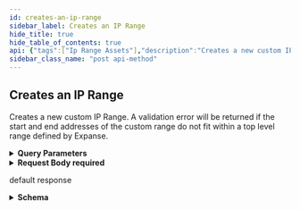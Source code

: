 ```yaml
---
id: creates-an-ip-range
sidebar_label: Creates an IP Range
hide_title: true
hide_table_of_contents: true
api: {"tags":["Ip Range Assets"],"description":"Creates a new custom IP Range. A validation error will be returned if the start and end addresses of the custom range do not fit within a top level range defined by Expanse.","operationId":"createIpRangeAsset","parameters":[{"name":"include","in":"query","description":"Comma-separated string; Include the provided fields as part of the serialized result.<br/>Values:<br/>`annotations`, `relatedRegistrationInformation`, `locationInformation`, `limitedLocationInformation`","required":false,"schema":{"uniqueItems":true,"type":"array","items":{"type":"string"}}}],"requestBody":{"content":{"application/json":{"schema":{"required":["endAddress","startAddress"],"type":"object","properties":{"parentId":{"type":"string","format":"uuid"},"startAddress":{"type":"string"},"endAddress":{"type":"string"},"annotations":{"type":"object","properties":{"tags":{"maxItems":100,"minItems":0,"uniqueItems":true,"type":"array","items":{"type":"string"}},"additionalNotes":{"maxLength":1024,"minLength":0,"type":"string"},"note":{"maxLength":1024,"minLength":0,"type":"string"},"pointOfContactIds":{"maxItems":100,"minItems":0,"uniqueItems":true,"type":"array","items":{"type":"string","format":"uuid"}}}}}}}},"required":true},"responses":{"200":{"description":"default response","content":{"application/json":{"schema":{"type":"object","properties":{"id":{"type":"string","format":"uuid"},"created":{"type":"string","format":"date"},"modified":{"type":"string","format":"date"},"ipVersion":{"type":"string"},"startAddress":{"type":"string"},"endAddress":{"type":"string"},"businessUnits":{"type":"array","items":{"type":"object","properties":{"id":{"type":"string","format":"uuid"},"name":{"type":"string"},"tenantId":{"type":"string","format":"uuid"}}}},"rangeSize":{"type":"integer","format":"int64"},"responsiveIpCount":{"type":"integer","format":"int64"},"rangeIntroduced":{"type":"string","format":"date"},"rangeType":{"type":"string"},"annotations":{"required":["additionalNotes","note","pointsOfContact","tags"],"type":"object","properties":{"tags":{"maxItems":100,"minItems":0,"type":"array","items":{"type":"object","properties":{"id":{"type":"string","format":"uuid"},"name":{"type":"string"},"created":{"type":"string","format":"date-time"},"modified":{"type":"string","format":"date-time"}}}},"additionalNotes":{"maxLength":1024,"minLength":0,"type":"string"},"note":{"maxLength":1024,"minLength":0,"type":"string"},"pointsOfContact":{"maxItems":100,"minItems":0,"type":"array","items":{"type":"object","properties":{"id":{"type":"string","format":"uuid"},"email":{"maxLength":254,"minLength":0,"type":"string"},"firstName":{"type":"string"},"lastName":{"type":"string"},"phone":{"type":"string"},"role":{"type":"string"}}}}}},"severityCounts":{"type":"array","items":{"type":"object","properties":{"type":{"type":"string"},"count":{"type":"integer","format":"int32"}}}},"attributionReasons":{"type":"array","items":{"type":"object","properties":{"reason":{"type":"string"}}}},"relatedRegistrationInformation":{"type":"array","items":{"type":"object","properties":{"id":{"type":"string","format":"uuid"},"handle":{"type":"string"},"startAddress":{"type":"string"},"endAddress":{"type":"string"},"ipVersion":{"type":"string"},"countryCode":{"type":"object","properties":{"code":{"type":"string"}}},"name":{"type":"string"},"parentHandle":{"type":"string"},"whoisServer":{"type":"string"},"updatedDate":{"type":"string","format":"date"},"remarks":{"type":"string"},"registryEntities":{"uniqueItems":true,"type":"array","items":{"type":"object","properties":{"id":{"type":"string","format":"uuid"},"handle":{"type":"string"},"address":{"type":"string"},"email":{"type":"string"},"events":{"uniqueItems":true,"type":"array","items":{"type":"object","properties":{"action":{"type":"string"},"date":{"type":"string","format":"date-time"},"links":{"uniqueItems":true,"type":"array","items":{"type":"string"}}}}},"firstRegistered":{"type":"string","format":"date"},"formattedName":{"type":"string"},"lastChanged":{"type":"string","format":"date-time"},"org":{"type":"string"},"phone":{"type":"string"},"relatedEntityHandles":{"uniqueItems":true,"type":"array","items":{"type":"string"}},"roles":{"uniqueItems":true,"type":"array","items":{"type":"string"}},"remarks":{"type":"string"},"statuses":{"type":"string"},"kind":{"type":"string"}}}}}}},"locationInformation":{"type":"array","items":{"type":"object","properties":{"ip":{"type":"string"},"geolocation":{"required":["countryCode","latitude","longitude"],"type":"object","properties":{"countryCode":{"type":"string"},"latitude":{"type":"number","format":"double"},"longitude":{"type":"number","format":"double"},"city":{"type":"string"},"timeZone":{"type":"string"},"regionCode":{"type":"string"}}}}}},"parentId":{"type":"string","format":"uuid"},"customChildRanges":{"type":"array","items":{"$ref":"#/components/schemas/ExternalIpRangeAsset"}}}}}}}},"method":"post","path":"/api/v2/assets/ip-range","servers":[{"url":"https://expander.expanse.co"}],"security":[{"Bearer":[]}],"securitySchemes":{"ClientCredentials":{"type":"oauth2","description":"For more information on how to retrieve client credentials, visit the Xpanse [TechDocs](https://docs.paloaltonetworks.com/cortex/cortex-xpanse/cortex-xpanse-user-guide/apis-and-integrations-main/expander-apis-and-integrations/expander-apis.html#expander-apis). This is the preferred method for retrieving a JWT for Xpanse APIs. There will be significant customer communications and a lengthy migration period before refresh token support is removed in favor of the client credentials flow.\n\nExchange a `client_id` and `client_secret` for an `access_token` (JWT) that can be passed to all Xpanse APIs. See [Get Access Token from Client Credentials](#operation/getAccessToken) for more info.","flows":{"clientCredentials":{"tokenUrl":"/api/oauth2/RequestToken","scopes":{"scope-xpanse":"access Xpanse APIs"}}}},"RefreshToken-Deprecated":{"type":"apiKey","description":"Xpanse APIs continue to support this JWT retrieval method alongside the preferred client credentials flow. There will be significant customer communications and a lengthy migration period before refresh token support is removed in favor of the client credentials flow.\n\nProvide a valid Xpanse-provided refresh token to access `/api/v1/idToken/`. This route will generate a JWT token that can be used with the other api endpoints.\n\nExample: `Authorization: Bearer <refreshToken>`","name":"Authorization","in":"header"},"Bearer":{"type":"http","description":"To access Xpanse APIs, a valid access token (JWT) must be included in every request\nin the `Authorization` header, which is retrieved by going through the client credentials flow (preferred method of JWT retrieval).\n\nThe value for this header should be `Bearer <access_token>`, where the token is the base64-encoded JSON Web Token returned as the `access_token` field in the client credentials flow.","name":"Authorization","in":"header","scheme":"bearer","bearerFormat":"JWT"}},"jsonRequestBodyExample":{"parentId":"3fa85f64-5717-4562-b3fc-2c963f66afa6","startAddress":"string","endAddress":"string","annotations":{"tags":["string"],"additionalNotes":"string","note":"string","pointOfContactIds":["3fa85f64-5717-4562-b3fc-2c963f66afa6"]}},"info":{"title":"Assets","description":"An API for interacting with Network Asset data.","termsOfService":"https://www.paloaltonetworks.com/content/dam/pan/en_US/assets/pdf/legal/palo-alto-networks-end-user-license-agreement-eula.pdf","contact":{"name":"API Support","url":"https://docs.paloaltonetworks.com/cortex/cortex-xpanse/cortex-xpanse-user-guide/apis-and-integrations-main/expander-apis-and-integrations/expander-apis.html#expander-apis","email":"expanse-support@paloaltonetworks.com"},"version":"3.0.0"},"postman":{"name":"Creates an IP Range","description":{"content":"Creates a new custom IP Range. A validation error will be returned if the start and end addresses of the custom range do not fit within a top level range defined by Expanse.","type":"text/plain"},"url":{"path":["api","v2","assets","ip-range"],"host":["{{baseUrl}}"],"query":[{"disabled":false,"description":{"content":"Comma-separated string; Include the provided fields as part of the serialized result.<br/>Values:<br/>`annotations`, `relatedRegistrationInformation`, `locationInformation`, `limitedLocationInformation`","type":"text/plain"},"key":"include","value":""}],"variable":[]},"header":[{"key":"Content-Type","value":"application/json"},{"key":"Accept","value":"application/json"}],"method":"POST","body":{"mode":"raw","raw":"\"\"","options":{"raw":{"language":"json"}}}}}
sidebar_class_name: "post api-method"
---
```



## Creates an IP Range



Creates a new custom IP Range. A validation error will be returned if the start and end addresses of the custom range do not fit within a top level range defined by Expanse.

<details style={{"marginBottom":"1rem"}}><summary style={{}}><strong>Query Parameters</strong></summary><div><ul><ParamsItem className={"paramsItem"} param={{"name":"include","in":"query","description":"Comma-separated string; Include the provided fields as part of the serialized result.<br/>Values:<br/>`annotations`, `relatedRegistrationInformation`, `locationInformation`, `limitedLocationInformation`","required":false,"schema":{"uniqueItems":true,"type":"array","items":{"type":"string"}}}}></ParamsItem></ul></div></details><details style={{}}><summary style={{"textAlign":"left"}}><strong>Request Body</strong><strong style={{"fontSize":"var(--ifm-code-font-size)","color":"var(--openapi-required)"}}> required</strong></summary><div style={{"textAlign":"left","marginLeft":"1rem"}}></div><ul style={{"marginLeft":"1rem"}}><SchemaItem collapsible={false} name={"parentId"} required={false} schemaDescription={undefined} schemaName={"uuid"} qualifierMessage={undefined}></SchemaItem><SchemaItem collapsible={false} name={"startAddress"} required={true} schemaDescription={undefined} schemaName={"string"} qualifierMessage={undefined}></SchemaItem><SchemaItem collapsible={false} name={"endAddress"} required={true} schemaDescription={undefined} schemaName={"string"} qualifierMessage={undefined}></SchemaItem><SchemaItem collapsible={true} className={"schemaItem"}><details style={{}}><summary style={{}}><strong>annotations</strong><span style={{"opacity":"0.6"}}> object</span></summary><div style={{"marginLeft":"1rem"}}><ul><SchemaItem collapsible={false} name={"tags"} required={false} schemaDescription={undefined} schemaName={"string[]"} qualifierMessage={undefined}></SchemaItem><SchemaItem collapsible={false} name={"additionalNotes"} required={false} schemaDescription={undefined} schemaName={"string"} qualifierMessage={"**Possible values:** length ≤ 1024"}></SchemaItem><SchemaItem collapsible={false} name={"note"} required={false} schemaDescription={undefined} schemaName={"string"} qualifierMessage={"**Possible values:** length ≤ 1024"}></SchemaItem><SchemaItem collapsible={false} name={"pointOfContactIds"} required={false} schemaDescription={undefined} schemaName={"uuid[]"} qualifierMessage={undefined}></SchemaItem></ul></div></details></SchemaItem></ul></details><div><ApiTabs><TabItem label={"200"} value={"200"}><div>

default response

</div><div><details style={{}}><summary style={{"textAlign":"left"}}><strong>Schema</strong></summary><div style={{"textAlign":"left","marginLeft":"1rem"}}></div><ul style={{"marginLeft":"1rem"}}><SchemaItem collapsible={false} name={"id"} required={false} schemaDescription={undefined} schemaName={"uuid"} qualifierMessage={undefined}></SchemaItem><SchemaItem collapsible={false} name={"created"} required={false} schemaDescription={undefined} schemaName={"date"} qualifierMessage={undefined}></SchemaItem><SchemaItem collapsible={false} name={"modified"} required={false} schemaDescription={undefined} schemaName={"date"} qualifierMessage={undefined}></SchemaItem><SchemaItem collapsible={false} name={"ipVersion"} required={false} schemaDescription={undefined} schemaName={"string"} qualifierMessage={undefined}></SchemaItem><SchemaItem collapsible={false} name={"startAddress"} required={false} schemaDescription={undefined} schemaName={"string"} qualifierMessage={undefined}></SchemaItem><SchemaItem collapsible={false} name={"endAddress"} required={false} schemaDescription={undefined} schemaName={"string"} qualifierMessage={undefined}></SchemaItem><SchemaItem collapsible={true} className={"schemaItem"}><details style={{}}><summary style={{}}><strong>businessUnits</strong><span style={{"opacity":"0.6"}}> object[]</span></summary><div style={{"marginLeft":"1rem"}}><ul><SchemaItem collapsible={false} name={"id"} required={false} schemaDescription={undefined} schemaName={"uuid"} qualifierMessage={undefined}></SchemaItem><SchemaItem collapsible={false} name={"name"} required={false} schemaDescription={undefined} schemaName={"string"} qualifierMessage={undefined}></SchemaItem><SchemaItem collapsible={false} name={"tenantId"} required={false} schemaDescription={undefined} schemaName={"uuid"} qualifierMessage={undefined}></SchemaItem></ul></div></details></SchemaItem><SchemaItem collapsible={false} name={"rangeSize"} required={false} schemaDescription={undefined} schemaName={"int64"} qualifierMessage={undefined}></SchemaItem><SchemaItem collapsible={false} name={"responsiveIpCount"} required={false} schemaDescription={undefined} schemaName={"int64"} qualifierMessage={undefined}></SchemaItem><SchemaItem collapsible={false} name={"rangeIntroduced"} required={false} schemaDescription={undefined} schemaName={"date"} qualifierMessage={undefined}></SchemaItem><SchemaItem collapsible={false} name={"rangeType"} required={false} schemaDescription={undefined} schemaName={"string"} qualifierMessage={undefined}></SchemaItem><SchemaItem collapsible={true} className={"schemaItem"}><details style={{}}><summary style={{}}><strong>annotations</strong><span style={{"opacity":"0.6"}}> object</span></summary><div style={{"marginLeft":"1rem"}}><ul><SchemaItem collapsible={true} className={"schemaItem"}><details style={{}}><summary style={{}}><strong>tags</strong><span style={{"opacity":"0.6"}}> object[]</span><strong style={{"fontSize":"var(--ifm-code-font-size)","color":"var(--openapi-required)"}}> required</strong></summary><div style={{"marginLeft":"1rem"}}><ul><SchemaItem collapsible={false} name={"id"} required={false} schemaDescription={undefined} schemaName={"uuid"} qualifierMessage={undefined}></SchemaItem><SchemaItem collapsible={false} name={"name"} required={false} schemaDescription={undefined} schemaName={"string"} qualifierMessage={undefined}></SchemaItem><SchemaItem collapsible={false} name={"created"} required={false} schemaDescription={undefined} schemaName={"date-time"} qualifierMessage={undefined}></SchemaItem><SchemaItem collapsible={false} name={"modified"} required={false} schemaDescription={undefined} schemaName={"date-time"} qualifierMessage={undefined}></SchemaItem></ul></div></details></SchemaItem><SchemaItem collapsible={false} name={"additionalNotes"} required={true} schemaDescription={undefined} schemaName={"string"} qualifierMessage={"**Possible values:** length ≤ 1024"}></SchemaItem><SchemaItem collapsible={false} name={"note"} required={true} schemaDescription={undefined} schemaName={"string"} qualifierMessage={"**Possible values:** length ≤ 1024"}></SchemaItem><SchemaItem collapsible={true} className={"schemaItem"}><details style={{}}><summary style={{}}><strong>pointsOfContact</strong><span style={{"opacity":"0.6"}}> object[]</span><strong style={{"fontSize":"var(--ifm-code-font-size)","color":"var(--openapi-required)"}}> required</strong></summary><div style={{"marginLeft":"1rem"}}><ul><SchemaItem collapsible={false} name={"id"} required={false} schemaDescription={undefined} schemaName={"uuid"} qualifierMessage={undefined}></SchemaItem><SchemaItem collapsible={false} name={"email"} required={false} schemaDescription={undefined} schemaName={"string"} qualifierMessage={"**Possible values:** length ≤ 254"}></SchemaItem><SchemaItem collapsible={false} name={"firstName"} required={false} schemaDescription={undefined} schemaName={"string"} qualifierMessage={undefined}></SchemaItem><SchemaItem collapsible={false} name={"lastName"} required={false} schemaDescription={undefined} schemaName={"string"} qualifierMessage={undefined}></SchemaItem><SchemaItem collapsible={false} name={"phone"} required={false} schemaDescription={undefined} schemaName={"string"} qualifierMessage={undefined}></SchemaItem><SchemaItem collapsible={false} name={"role"} required={false} schemaDescription={undefined} schemaName={"string"} qualifierMessage={undefined}></SchemaItem></ul></div></details></SchemaItem></ul></div></details></SchemaItem><SchemaItem collapsible={true} className={"schemaItem"}><details style={{}}><summary style={{}}><strong>severityCounts</strong><span style={{"opacity":"0.6"}}> object[]</span></summary><div style={{"marginLeft":"1rem"}}><ul><SchemaItem collapsible={false} name={"type"} required={false} schemaDescription={undefined} schemaName={"string"} qualifierMessage={undefined}></SchemaItem><SchemaItem collapsible={false} name={"count"} required={false} schemaDescription={undefined} schemaName={"int32"} qualifierMessage={undefined}></SchemaItem></ul></div></details></SchemaItem><SchemaItem collapsible={true} className={"schemaItem"}><details style={{}}><summary style={{}}><strong>attributionReasons</strong><span style={{"opacity":"0.6"}}> object[]</span></summary><div style={{"marginLeft":"1rem"}}><ul><SchemaItem collapsible={false} name={"reason"} required={false} schemaDescription={undefined} schemaName={"string"} qualifierMessage={undefined}></SchemaItem></ul></div></details></SchemaItem><SchemaItem collapsible={true} className={"schemaItem"}><details style={{}}><summary style={{}}><strong>relatedRegistrationInformation</strong><span style={{"opacity":"0.6"}}> object[]</span></summary><div style={{"marginLeft":"1rem"}}><ul><SchemaItem collapsible={false} name={"id"} required={false} schemaDescription={undefined} schemaName={"uuid"} qualifierMessage={undefined}></SchemaItem><SchemaItem collapsible={false} name={"handle"} required={false} schemaDescription={undefined} schemaName={"string"} qualifierMessage={undefined}></SchemaItem><SchemaItem collapsible={false} name={"startAddress"} required={false} schemaDescription={undefined} schemaName={"string"} qualifierMessage={undefined}></SchemaItem><SchemaItem collapsible={false} name={"endAddress"} required={false} schemaDescription={undefined} schemaName={"string"} qualifierMessage={undefined}></SchemaItem><SchemaItem collapsible={false} name={"ipVersion"} required={false} schemaDescription={undefined} schemaName={"string"} qualifierMessage={undefined}></SchemaItem><SchemaItem collapsible={true} className={"schemaItem"}><details style={{}}><summary style={{}}><strong>countryCode</strong><span style={{"opacity":"0.6"}}> object</span></summary><div style={{"marginLeft":"1rem"}}><ul><SchemaItem collapsible={false} name={"code"} required={false} schemaDescription={undefined} schemaName={"string"} qualifierMessage={undefined}></SchemaItem></ul></div></details></SchemaItem><SchemaItem collapsible={false} name={"name"} required={false} schemaDescription={undefined} schemaName={"string"} qualifierMessage={undefined}></SchemaItem><SchemaItem collapsible={false} name={"parentHandle"} required={false} schemaDescription={undefined} schemaName={"string"} qualifierMessage={undefined}></SchemaItem><SchemaItem collapsible={false} name={"whoisServer"} required={false} schemaDescription={undefined} schemaName={"string"} qualifierMessage={undefined}></SchemaItem><SchemaItem collapsible={false} name={"updatedDate"} required={false} schemaDescription={undefined} schemaName={"date"} qualifierMessage={undefined}></SchemaItem><SchemaItem collapsible={false} name={"remarks"} required={false} schemaDescription={undefined} schemaName={"string"} qualifierMessage={undefined}></SchemaItem><SchemaItem collapsible={true} className={"schemaItem"}><details style={{}}><summary style={{}}><strong>registryEntities</strong><span style={{"opacity":"0.6"}}> object[]</span></summary><div style={{"marginLeft":"1rem"}}><ul><SchemaItem collapsible={false} name={"id"} required={false} schemaDescription={undefined} schemaName={"uuid"} qualifierMessage={undefined}></SchemaItem><SchemaItem collapsible={false} name={"handle"} required={false} schemaDescription={undefined} schemaName={"string"} qualifierMessage={undefined}></SchemaItem><SchemaItem collapsible={false} name={"address"} required={false} schemaDescription={undefined} schemaName={"string"} qualifierMessage={undefined}></SchemaItem><SchemaItem collapsible={false} name={"email"} required={false} schemaDescription={undefined} schemaName={"string"} qualifierMessage={undefined}></SchemaItem><SchemaItem collapsible={true} className={"schemaItem"}><details style={{}}><summary style={{}}><strong>events</strong><span style={{"opacity":"0.6"}}> object[]</span></summary><div style={{"marginLeft":"1rem"}}><ul><SchemaItem collapsible={false} name={"action"} required={false} schemaDescription={undefined} schemaName={"string"} qualifierMessage={undefined}></SchemaItem><SchemaItem collapsible={false} name={"date"} required={false} schemaDescription={undefined} schemaName={"date-time"} qualifierMessage={undefined}></SchemaItem><SchemaItem collapsible={false} name={"links"} required={false} schemaDescription={undefined} schemaName={"string[]"} qualifierMessage={undefined}></SchemaItem></ul></div></details></SchemaItem><SchemaItem collapsible={false} name={"firstRegistered"} required={false} schemaDescription={undefined} schemaName={"date"} qualifierMessage={undefined}></SchemaItem><SchemaItem collapsible={false} name={"formattedName"} required={false} schemaDescription={undefined} schemaName={"string"} qualifierMessage={undefined}></SchemaItem><SchemaItem collapsible={false} name={"lastChanged"} required={false} schemaDescription={undefined} schemaName={"date-time"} qualifierMessage={undefined}></SchemaItem><SchemaItem collapsible={false} name={"org"} required={false} schemaDescription={undefined} schemaName={"string"} qualifierMessage={undefined}></SchemaItem><SchemaItem collapsible={false} name={"phone"} required={false} schemaDescription={undefined} schemaName={"string"} qualifierMessage={undefined}></SchemaItem><SchemaItem collapsible={false} name={"relatedEntityHandles"} required={false} schemaDescription={undefined} schemaName={"string[]"} qualifierMessage={undefined}></SchemaItem><SchemaItem collapsible={false} name={"roles"} required={false} schemaDescription={undefined} schemaName={"string[]"} qualifierMessage={undefined}></SchemaItem><SchemaItem collapsible={false} name={"remarks"} required={false} schemaDescription={undefined} schemaName={"string"} qualifierMessage={undefined}></SchemaItem><SchemaItem collapsible={false} name={"statuses"} required={false} schemaDescription={undefined} schemaName={"string"} qualifierMessage={undefined}></SchemaItem><SchemaItem collapsible={false} name={"kind"} required={false} schemaDescription={undefined} schemaName={"string"} qualifierMessage={undefined}></SchemaItem></ul></div></details></SchemaItem></ul></div></details></SchemaItem><SchemaItem collapsible={true} className={"schemaItem"}><details style={{}}><summary style={{}}><strong>locationInformation</strong><span style={{"opacity":"0.6"}}> object[]</span></summary><div style={{"marginLeft":"1rem"}}><ul><SchemaItem collapsible={false} name={"ip"} required={false} schemaDescription={undefined} schemaName={"string"} qualifierMessage={undefined}></SchemaItem><SchemaItem collapsible={true} className={"schemaItem"}><details style={{}}><summary style={{}}><strong>geolocation</strong><span style={{"opacity":"0.6"}}> object</span></summary><div style={{"marginLeft":"1rem"}}><ul><SchemaItem collapsible={false} name={"countryCode"} required={true} schemaDescription={undefined} schemaName={"string"} qualifierMessage={undefined}></SchemaItem><SchemaItem collapsible={false} name={"latitude"} required={true} schemaDescription={undefined} schemaName={"double"} qualifierMessage={undefined}></SchemaItem><SchemaItem collapsible={false} name={"longitude"} required={true} schemaDescription={undefined} schemaName={"double"} qualifierMessage={undefined}></SchemaItem><SchemaItem collapsible={false} name={"city"} required={false} schemaDescription={undefined} schemaName={"string"} qualifierMessage={undefined}></SchemaItem><SchemaItem collapsible={false} name={"timeZone"} required={false} schemaDescription={undefined} schemaName={"string"} qualifierMessage={undefined}></SchemaItem><SchemaItem collapsible={false} name={"regionCode"} required={false} schemaDescription={undefined} schemaName={"string"} qualifierMessage={undefined}></SchemaItem></ul></div></details></SchemaItem></ul></div></details></SchemaItem><SchemaItem collapsible={false} name={"parentId"} required={false} schemaDescription={undefined} schemaName={"uuid"} qualifierMessage={undefined}></SchemaItem><SchemaItem collapsible={false} name={"customChildRanges"} required={false} schemaDescription={undefined} schemaName={" (circular)[]"} qualifierMessage={undefined}></SchemaItem></ul></details></div></TabItem></ApiTabs></div>
      